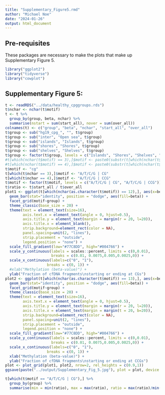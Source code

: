 ```yaml
---
title: "Supplementary_Figure5.rmd"
author: "Michael Noe"
date: "2024-01-26"
output: html_document
---
```


## Pre-requisites

These packages are necessary to make the plots that make up Supplementary Figure 5.

```r
library("ggplot2")
library("tidyverse")
library("cowplot")
```


## Supplementary Figure 5: 

```r
t <- readRDS("../data/healthy_cpggroups.rds")
t$nchar <- nchar(t$motif)
t <- t %>%
  group_by(group, beta, nchar) %>%
  summarise(nstart = sum(start_all), nover = sum(over_all))
colnames(t) <- c("group", "beta", "nchar", "start_all", "over_all")
t$group <- sub("hg19_cpg_", "", t$group)
t$group <- sub("inter", "Open sea", t$group)
t$group <- sub("islands", "Islands", t$group)
t$group <- sub("shores", "Shores", t$group)
t$group <- sub("shelves", "Shelves", t$group)
t$group <- factor(t$group, levels = c("Islands", "Shores", "Shelves", "Open sea"))
#t[which(nchar(t$motif) == 3),]$motif <- paste0(substr(t[which(nchar(t$motif) == 3),]$motif, 1,1), " | ", substr(t[which(nchar(t$motif) == 3),]$motif, 2,3))
#t[which(nchar(t$motif) == 4),]$motif <- paste0(substr(t[which(nchar(t$motif) == 4),]$motif, 1,1), " | ", substr(t[which(nchar(t$motif) == 4),]$motif, 2,4))
t$motif <- "cg"
t[which(t$nchar == 3),]$motif <- "A/T/C/G | CG"
t[which(t$nchar == 4),]$motif <- "A/T/C/G | CCG"
t$motif <- factor(t$motif, levels = c("A/T/C/G | CG", "A/T/C/G | CCG"))
t$ratio <- t$start_all / t$over_all
plot1 <- ggplot(t[which(nchar(as.character(t$motif)) == 12),], aes(x=beta, y=ratio)) +
  geom_bar(stat="identity", position = "dodge", aes(fill=beta)) +
  facet_grid(motif~group) +
  theme_classic(base_size = 20) + 
  theme(text = element_text(size=16),
        axis.text.x = element_text(angle = 0, hjust=0.5),
        axis.title.y = element_text(margin = margin(r = 20, l=20)),
        axis.title.x = element_blank(),
        strip.background=element_rect(color = NA),
        panel.spacing=unit(2, "lines"),
        strip.placement = "outside",
        legend.position = "none") +
  scale_fill_gradient(low="#77C8DD", high="#004766") + 
  scale_y_continuous(labels = scales::percent, limits = c(0,0.01),
                     breaks = c(0.01, 0.0075,0.005,0.0025,0)) +
  scale_x_continuous(labels=c("0", "1"),
                   breaks = c(0, 1)) +
  #xlab("Methylation (beta-value)") +
  ylab("Fraction of cfDNA fragments\nstarting or ending at CGs")
plot2 <- ggplot(t[which(nchar(as.character(t$motif)) == 13),], aes(x=beta, y=ratio)) +
  geom_bar(stat="identity", position = "dodge", aes(fill=beta)) +
  facet_grid(motif~group) +
  theme_classic(base_size = 20) + 
  theme(text = element_text(size=16),
        axis.text.x = element_text(angle = 0, hjust=0.5),
        axis.title.y = element_text(margin = margin(r = 20, l=20)),
        axis.title.x = element_text(margin = margin(t = 20, b=20)),
        strip.background=element_rect(color = NA),
        panel.spacing=unit(2, "lines"),
        strip.placement = "outside",
        legend.position = "none") +
  scale_fill_gradient(low="#77C8DD", high="#004766") + 
  scale_y_continuous(labels = scales::percent, limits = c(0,0.01),
                     breaks = c(0.01, 0.0075,0.005,0.0025,0)) +
  scale_x_continuous(labels=c("0", "1"),
                   breaks = c(0, 1)) +
  xlab("Methylation (beta-value)") +
  ylab("Fraction of cfDNA fragments\nstarting or ending at CCGs")
plot <- plot_grid(plot1, plot2, nrow=2, rel_heights = c(0.9,1))
ggsave(paste("../output/Supplementary_Fig_5.jpg"), plot = plot, device = "jpeg",width = 20, height=12,units = "in", dpi=300)

t[which(t$motif == "A/T/C/G | CG"),] %>%
  group_by(group) %>%
  summarise(min = min(ratio), max = max(ratio), ratio = max(ratio)/min(ratio))
```
